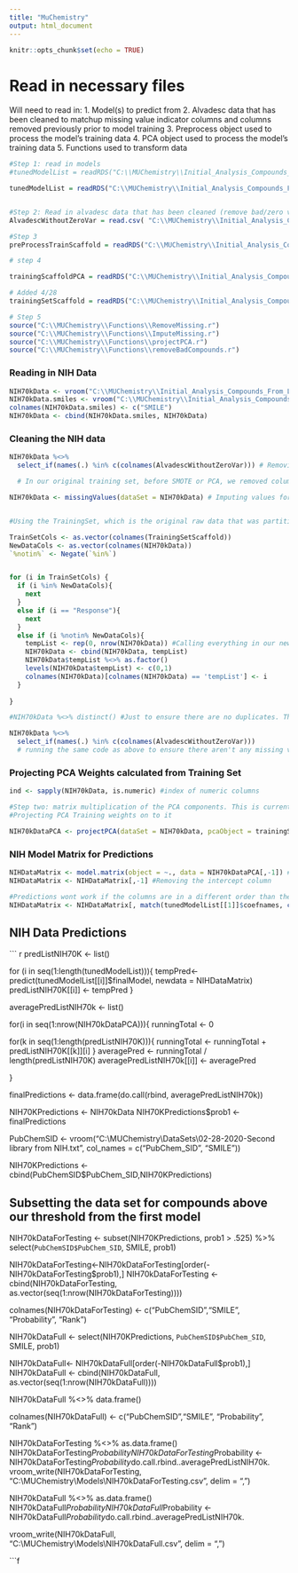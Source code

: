 ---
title: "MuChemistry"
output: html_document
---

```{r setup, include=FALSE}
knitr::opts_chunk$set(echo = TRUE)
```

# Read in necessary files

Will need to read in: 
1. Model(s) to predict from 
2. Alvadesc data that has been cleaned to matchup missing value indicator columns and columns removed previously prior to model training
3. Preprocess object used to process the model's training data
4. PCA object used to process the model's training data
5. Functions used to transform data

``` {r readInFiles}

#Step 1: read in models 
#tunedModelList = readRDS("C:\\MUChemistry\\Initial_Analysis_Compounds_From_Literature\\Models_Clean\\tunedModelList.rds")

tunedModelList = readRDS("C:\\MUChemistry\\Initial_Analysis_Compounds_From_Literature\\Models_Everything\\tunedModelList.rds")


#Step 2: Read in alvadesc data that has been cleaned (remove bad/zero var columns)
AlvadescWithoutZeroVar = read.csv( "C:\\MUChemistry\\Initial_Analysis_Compounds_From_Literature\\Models_Clean\\Files_For_Predictions\\AlvadescWithoutZeroVar.csv")

#Step 3
preProcessTrainScaffold = readRDS("C:\\MUChemistry\\Initial_Analysis_Compounds_From_Literature\\Models_Clean\\Files_For_Predictions\\preProcessTrainScaffold.rds")

# step 4

trainingScaffoldPCA = readRDS("C:\\MUChemistry\\Initial_Analysis_Compounds_From_Literature\\Models_Clean\\Files_For_Predictions\\trainingScaffoldPCA.rds")

# Added 4/28
trainingSetScaffold = readRDS("C:\\MUChemistry\\Initial_Analysis_Compounds_From_Literature\\Created_DataSets\\Training_Data\\TrainingSetScaffold.csv")

# Step 5
source("C:\\MUChemistry\\Functions\\RemoveMissing.r")
source("C:\\MUChemistry\\Functions\\ImputeMissing.r")
source("C:\\MUChemistry\\Functions\\projectPCA.r")
source("C:\\MUChemistry\\Functions\\removeBadCompounds.r")


```

### Reading in NIH Data

``` {r 3}
NIH70kData <- vroom("C:\\MUChemistry\\Initial_Analysis_Compounds_From_Literature\\Predictions_New_Data\\SecondNIHLibrary.txt", delim = "\t", na = c("NA","Na", "na", ""))
NIH70kData.smiles <- vroom("C:\\MUChemistry\\Initial_Analysis_Compounds_From_Literature\\Predictions_New_Data\\SecondNIHLibrarySMILES.txt", col_names = F, delim = "\t", na = c("NA","Na", "na", ""))
colnames(NIH70kData.smiles) <- c("SMILE")
NIH70kData <- cbind(NIH70kData.smiles, NIH70kData)
``` 

### Cleaning the NIH data

``` {r 4}
NIH70kData %<>% 
  select_if(names(.) %in% c(colnames(AlvadescWithoutZeroVar))) # Removing any columns that were removed due to them being zero variance in the original data set

  # In our original training set, before SMOTE or PCA, we removed columns that had near zero variance using the zeroVar function (see large documentation rmd). To ensure the same columns are removed/kept in the new data, instead of rerunning that same function, we just selected the columns from NIH70kData that are also in AlvadescwithoutZeroVar. 

NIH70kData <- missingValues(dataSet = NIH70kData) # Imputing values for missing observations and creating missing value indicator columns


#Using the TrainingSet, which is the original raw data that was partitioned by random sample, I need to check to see if there were any missing value indicator columns in the original data that was not just created by the missingValues function. Below is accomplishing that. 

TrainSetCols <- as.vector(colnames(TrainingSetScaffold))
NewDataCols <- as.vector(colnames(NIH70kData))
`%notin%` <- Negate(`%in%`)


for (i in TrainSetCols) {
  if (i %in% NewDataCols){
    next
  }
  else if (i == "Response"){
    next
  }
  else if (i %notin% NewDataCols){
    tempList <- rep(0, nrow(NIH70kData)) #Calling everything in our new data as False or not missing
    NIH70kData <- cbind(NIH70kData, tempList)
    NIH70kData$tempList %<>% as.factor()
    levels(NIH70kData$tempList) <- c(0,1)
    colnames(NIH70kData)[colnames(NIH70kData) == 'tempList'] <- i
  }
  
}

#NIH70kData %<>% distinct() #Just to ensure there are no duplicates. There were 76369 observations before, and 76168 after. Indicates there were some duplicate SMILES in the original data. This isn't concerning, but just needs to be removed. 

NIH70kData %<>% 
  select_if(names(.) %in% c(colnames(AlvadescWithoutZeroVar)))
  # running the same code as above to ensure there aren't any missing value indicator columns created in fill.nas that aren't in our original data that the model was built on. If there are, they are removed. 

```

### Projecting PCA Weights calculated from Training Set

``` {r 5}

ind <- sapply(NIH70kData, is.numeric) #index of numeric columns 

#Step two: matrix multiplication of the PCA components. This is currently using all weights.
#Projecting PCA Training weights on to it

NIH70kDataPCA <- projectPCA(dataSet = NIH70kData, pcaObject = trainingScaffoldPCA, numComponents = 400, preProcessItem = preProcessTrainScaffold)

```


### NIH Model Matrix for Predictions

``` {r NewDataModelMatrix}

NIHDataMatrix <- model.matrix(object = ~., data = NIH70kDataPCA[,-1]) #Building the model matrix on the data less the SMILE column
NIHDataMatrix <- NIHDataMatrix[,-1] #Removing the intercept column

#Predictions wont work if the columns are in a different order than the coefficients in the model itself. This reorders the columns in the data matrix to match that of the coefficients in the model
NIHDataMatrix <- NIHDataMatrix[, match(tunedModelList[[1]]$coefnames, colnames(NIHDataMatrix))]


```

## NIH Data Predictions

``` {r newDataPredictions}

predListNIH70K <- list()

for (i in seq(1:length(tunedModelList))){
  tempPred<-predict(tunedModelList[[i]]$finalModel, newdata = NIHDataMatrix)
  predListNIH70K[[i]] <- tempPred
}

averagePredListNIH70k <- list()

for(i in seq(1:nrow(NIH70kDataPCA))){
  runningTotal <- 0
  
  for(k in seq(1:length(predListNIH70K))){
    runningTotal <- runningTotal + predListNIH70K[[k]][i]
  }
  averagePred <- runningTotal / length(predListNIH70K)
  averagePredListNIH70k[[i]] <- averagePred
  
}

finalPredictions <- data.frame(do.call(rbind, averagePredListNIH70k))

NIH70KPredictions <- NIH70kData
NIH70KPredictions$prob1 <- finalPredictions 


PubChemSID <- vroom("C:\\MUChemistry\\DataSets\\02-28-2020-Second library from NIH.txt", 
                    col_names = c("PubChem_SID", "SMILE"))

NIH70KPredictions <- cbind(PubChemSID$PubChem_SID,NIH70KPredictions)


## Subsetting the data set for compounds above our threshold from the first model 

NIH70kDataForTesting <- subset(NIH70KPredictions, prob1 > .525) %>%
  select(`PubChemSID$PubChem_SID`, SMILE, prob1)

NIH70kDataForTesting<-NIH70kDataForTesting[order(-NIH70kDataForTesting$prob1),]
NIH70kDataForTesting <- cbind(NIH70kDataForTesting,
                              as.vector(seq(1:nrow(NIH70kDataForTesting))))

colnames(NIH70kDataForTesting) <- c("PubChemSID","SMILE", "Probability", "Rank")


NIH70kDataFull <- select(NIH70KPredictions, `PubChemSID$PubChem_SID`, SMILE, prob1)

NIH70kDataFull<- NIH70kDataFull[order(-NIH70kDataFull$prob1),]
NIH70kDataFull <- cbind(NIH70kDataFull,
                              as.vector(seq(1:nrow(NIH70kDataFull))))

NIH70kDataFull %<>% data.frame()

colnames(NIH70kDataFull) <- c("PubChemSID","SMILE", "Probability", "Rank")


NIH70kDataForTesting %<>% as.data.frame()
NIH70kDataForTesting$Probability %<>% as.list()
NIH70kDataForTesting$Probability <-
  NIH70kDataForTesting$Probability$do.call.rbind..averagePredListNIH70k.
vroom_write(NIH70kDataForTesting, "C:\\MUChemistry\\Models\\NIH70kDataForTesting.csv", delim = ",")

NIH70kDataFull %<>% as.data.frame()
NIH70kDataFull$Probability %<>% as.list()
NIH70kDataFull$Probability <- NIH70kDataFull$Probability$do.call.rbind..averagePredListNIH70k.

vroom_write(NIH70kDataFull, "C:\\MUChemistry\\Models\\NIH70kDataFull.csv", delim = ",")

```f
